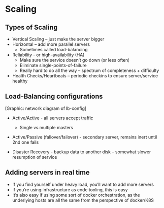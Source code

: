 # Scaling 

## Types of Scaling

* Vertical Scaling -- just make the server bigger
* Horizontal -- add more parallel servers
  * Sometimes called load-balancing
* Reliability - or high-availability (HA)
  * Make sure the service doesn't go down (or less often)
  * Eliminate single-points-of-failure
  * Really hard to do all the way -- spectrum of completeness + difficulty
* Health Checks/Heartbeats -- periodic checkins to ensure server/service healthy
  
## Load-Balancing configurations

[Graphic: network diagram of lb-config]

* Active/Active - all servers accept traffic
  * Single vs multiple masters

* Active/Passive (fallover/failover) - secondary server, remains inert until 2nd one fails

* Disaster Recovery - backup data to another disk -- somewhat slower resumption of service

## Adding servers in real time

* If you find yourself under heavy load, you'll want to add more servers
* If you're using infrastructure as code tooling, this is easy
* It's also easy if using some sort of docker orchestration, as the underlying hosts are all the same from the perspective of docker/K8S
